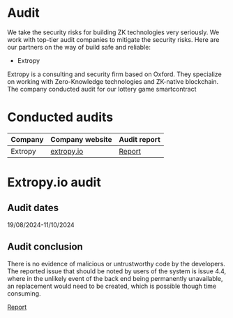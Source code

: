 # Audit

We take the security risks for building ZK technologies very seriously. 
We work with top-tier audit companies to mitigate the security risks. 
Here are our partners on the way of build safe and reliable:

- Extropy

Extropy is a consulting and security firm based on Oxford. 
They specialize on working with Zero-Knowledge technologies and ZK-native blockchain.
The company conducted audit for our lottery game smartcontract

# Conducted audits

| Company | Company website | Audit report |
|---|---| --- |
| Extropy | [extropy.io](https://extropy.io) | [Report](/zkNoidAuditAug2024Final.pdf) |

# Extropy.io audit

## Audit dates
19/08/2024-11/10/2024
 
## Audit conclusion
There is no evidence of malicious or untrustworthy code by the developers. The reported issue that 
should be noted by users of the system is issue 4.4, where in the unlikely event of the back end being 
permanently unavailable, an replacement would need to be created, which is possible though time 
consuming.

[Report](/zkNoidAuditAug2024Final.pdf)
